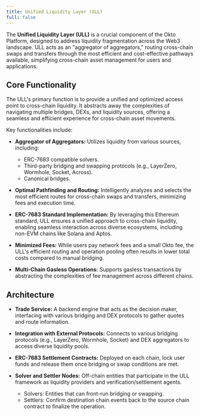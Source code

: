 ```yaml
---
title: Unified Liquidity Layer (ULL)
full: false
---
```



The **Unified Liquidity Layer (ULL)** is a crucial component of the Okto Platform, designed to address liquidity fragmentation across the Web3 landscape. ULL acts as an "aggregator of aggregators," routing cross-chain swaps and transfers through the most efficient and cost-effective pathways available, simplifying cross-chain asset management for users and applications.

<FullscreenImage 
    src="/images/ull-infra-new.png" 
    alt="ULL" 
    className="w-full md:w-auto max-w-full rounded-lg shadow-md" 
/>

## Core Functionality

The ULL's primary function is to provide a unified and optimized access point to cross-chain liquidity. It abstracts away the complexities of navigating multiple bridges, DEXs, and liquidity sources, offering a seamless and efficient experience for cross-chain asset movements.

Key functionalities include:

- **Aggregator of Aggregators:**  Utilizes liquidity from various sources, including:
    - ERC-7683 compatible solvers.
    - Third-party bridging and swapping protocols (e.g., LayerZero, Wormhole, Socket, Across).
    - Canonical bridges.

- **Optimal Pathfinding and Routing:**  Intelligently analyzes and selects the most efficient routes for cross-chain swaps and transfers, minimizing fees and execution time.

- **ERC-7683 Standard Implementation:** By leveraging this Ethereum standard, ULL ensures a unified approach to cross-chain liquidity, enabling seamless interaction across diverse ecosystems, including non-EVM chains like Solana and Aptos.

- **Minimized Fees:** While users pay network fees and a small Okto fee, the ULL's efficient routing and operation pooling often results in lower total costs compared to manual bridging.

- **Multi-Chain Gasless Operations:** Supports gasless transactions by abstracting the complexities of fee management across different chains.


## Architecture

- **Trade Service:**  A backend engine that acts as the decision maker, interfacing with various bridging and DEX protocols to gather quotes and route information.

- **Integration with External Protocols:**  Connects to various bridging protocols (e.g., LayerZero, Wormhole, Socket) and DEX aggregators to access diverse liquidity pools.

- **ERC-7683 Settlement Contracts:**  Deployed on each chain, lock user funds and release them once bridging or swap conditions are met.

- **Solver and Settler Nodes:** Off-chain entities that participate in the ULL framework as liquidity providers and verification/settlement agents.
    - Solvers: Entities that can front-run bridging or swapping.
    - Settlers: Confirm destination chain events back to the source chain contract to finalize the operation.